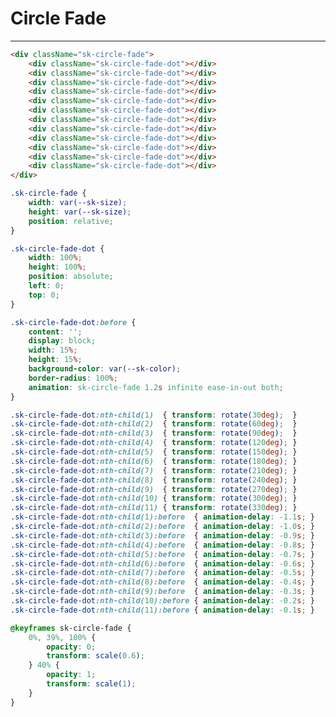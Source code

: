 
<Meta />

<style>
{`
    .sk-circle-fade {
        --sk-size: 40px;
        --sk-color: #1ea7fd;
        width: var(--sk-size);
        height: var(--sk-size);
        position: relative;
    }

    .sk-circle-fade-dot {
        width: 100%;
        height: 100%;
        position: absolute;
        left: 0;
        top: 0;
    }

    .sk-circle-fade-dot:before {
        content: '';
        display: block;
        width: 15%;
        height: 15%;
        background-color: var(--sk-color);
        border-radius: 100%;
        animation: sk-circle-fade 1.2s infinite ease-in-out both;
    }

    .sk-circle-fade-dot:nth-child(1)  { transform: rotate(30deg);  }
    .sk-circle-fade-dot:nth-child(2)  { transform: rotate(60deg);  }
    .sk-circle-fade-dot:nth-child(3)  { transform: rotate(90deg);  }
    .sk-circle-fade-dot:nth-child(4)  { transform: rotate(120deg); }
    .sk-circle-fade-dot:nth-child(5)  { transform: rotate(150deg); }
    .sk-circle-fade-dot:nth-child(6)  { transform: rotate(180deg); }
    .sk-circle-fade-dot:nth-child(7)  { transform: rotate(210deg); }
    .sk-circle-fade-dot:nth-child(8)  { transform: rotate(240deg); }
    .sk-circle-fade-dot:nth-child(9)  { transform: rotate(270deg); }
    .sk-circle-fade-dot:nth-child(10) { transform: rotate(300deg); }
    .sk-circle-fade-dot:nth-child(11) { transform: rotate(330deg); }
    .sk-circle-fade-dot:nth-child(1):before  { animation-delay: -1.1s; }
    .sk-circle-fade-dot:nth-child(2):before  { animation-delay: -1.0s; }
    .sk-circle-fade-dot:nth-child(3):before  { animation-delay: -0.9s; }
    .sk-circle-fade-dot:nth-child(4):before  { animation-delay: -0.8s; }
    .sk-circle-fade-dot:nth-child(5):before  { animation-delay: -0.7s; }
    .sk-circle-fade-dot:nth-child(6):before  { animation-delay: -0.6s; }
    .sk-circle-fade-dot:nth-child(7):before  { animation-delay: -0.5s; }
    .sk-circle-fade-dot:nth-child(8):before  { animation-delay: -0.4s; }
    .sk-circle-fade-dot:nth-child(9):before  { animation-delay: -0.3s; }
    .sk-circle-fade-dot:nth-child(10):before { animation-delay: -0.2s; }
    .sk-circle-fade-dot:nth-child(11):before { animation-delay: -0.1s; }

    @keyframes sk-circle-fade {
        0%, 39%, 100% {
            opacity: 0;
            transform: scale(0.6);
        } 40% {
            opacity: 1;
            transform: scale(1);
        }
    }    
`}
</style>

# Circle Fade

<Unstyled>
    <div className="p-20">
        <div className="sk-circle-fade">
            <div className="sk-circle-fade-dot"></div>
            <div className="sk-circle-fade-dot"></div>
            <div className="sk-circle-fade-dot"></div>
            <div className="sk-circle-fade-dot"></div>
            <div className="sk-circle-fade-dot"></div>
            <div className="sk-circle-fade-dot"></div>
            <div className="sk-circle-fade-dot"></div>
            <div className="sk-circle-fade-dot"></div>
            <div className="sk-circle-fade-dot"></div>
            <div className="sk-circle-fade-dot"></div>
            <div className="sk-circle-fade-dot"></div>
            <div className="sk-circle-fade-dot"></div>
        </div>
    </div>
</Unstyled>

---

```html
<div className="sk-circle-fade">
    <div className="sk-circle-fade-dot"></div>
    <div className="sk-circle-fade-dot"></div>
    <div className="sk-circle-fade-dot"></div>
    <div className="sk-circle-fade-dot"></div>
    <div className="sk-circle-fade-dot"></div>
    <div className="sk-circle-fade-dot"></div>
    <div className="sk-circle-fade-dot"></div>
    <div className="sk-circle-fade-dot"></div>
    <div className="sk-circle-fade-dot"></div>
    <div className="sk-circle-fade-dot"></div>
    <div className="sk-circle-fade-dot"></div>
    <div className="sk-circle-fade-dot"></div>
</div>
```

```css
.sk-circle-fade {
    width: var(--sk-size);
    height: var(--sk-size);
    position: relative;
}

.sk-circle-fade-dot {
    width: 100%;
    height: 100%;
    position: absolute;
    left: 0;
    top: 0;
}

.sk-circle-fade-dot:before {
    content: '';
    display: block;
    width: 15%;
    height: 15%;
    background-color: var(--sk-color);
    border-radius: 100%;
    animation: sk-circle-fade 1.2s infinite ease-in-out both;
}

.sk-circle-fade-dot:nth-child(1)  { transform: rotate(30deg);  }
.sk-circle-fade-dot:nth-child(2)  { transform: rotate(60deg);  }
.sk-circle-fade-dot:nth-child(3)  { transform: rotate(90deg);  }
.sk-circle-fade-dot:nth-child(4)  { transform: rotate(120deg); }
.sk-circle-fade-dot:nth-child(5)  { transform: rotate(150deg); }
.sk-circle-fade-dot:nth-child(6)  { transform: rotate(180deg); }
.sk-circle-fade-dot:nth-child(7)  { transform: rotate(210deg); }
.sk-circle-fade-dot:nth-child(8)  { transform: rotate(240deg); }
.sk-circle-fade-dot:nth-child(9)  { transform: rotate(270deg); }
.sk-circle-fade-dot:nth-child(10) { transform: rotate(300deg); }
.sk-circle-fade-dot:nth-child(11) { transform: rotate(330deg); }
.sk-circle-fade-dot:nth-child(1):before  { animation-delay: -1.1s; }
.sk-circle-fade-dot:nth-child(2):before  { animation-delay: -1.0s; }
.sk-circle-fade-dot:nth-child(3):before  { animation-delay: -0.9s; }
.sk-circle-fade-dot:nth-child(4):before  { animation-delay: -0.8s; }
.sk-circle-fade-dot:nth-child(5):before  { animation-delay: -0.7s; }
.sk-circle-fade-dot:nth-child(6):before  { animation-delay: -0.6s; }
.sk-circle-fade-dot:nth-child(7):before  { animation-delay: -0.5s; }
.sk-circle-fade-dot:nth-child(8):before  { animation-delay: -0.4s; }
.sk-circle-fade-dot:nth-child(9):before  { animation-delay: -0.3s; }
.sk-circle-fade-dot:nth-child(10):before { animation-delay: -0.2s; }
.sk-circle-fade-dot:nth-child(11):before { animation-delay: -0.1s; }

@keyframes sk-circle-fade {
    0%, 39%, 100% {
        opacity: 0;
        transform: scale(0.6);
    } 40% {
        opacity: 1;
        transform: scale(1);
    }
}
```